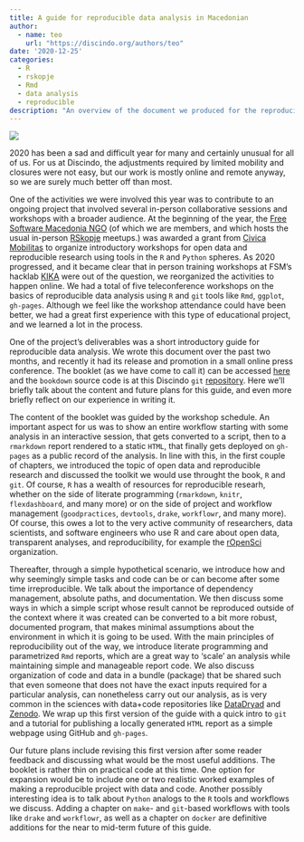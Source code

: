 ```yaml
---
title: A guide for reproducible data analysis in Macedonian
author: 
  - name: teo
    url: "https://discindo.org/authors/teo"
date: '2020-12-25'
categories:
  - R
  - rskopje
  - Rmd
  - data analysis
  - reproducible
description: "An overview of the document we produced for the reproducible data analysis workshop."
---
```


[![](https://ko-fi.com/img/githubbutton_sm.svg)](https://ko-fi.com/J3J8133RYV)

2020 has been a sad and difficult year for many and certainly unusual for all of us. For us at Discindo, the adjustments required by limited mobility and closures were not easy, but our work is mostly online and remote anyway, so we are surely much better off than most.

One of the activities we were involved this year was to contribute to an ongoing project that involved several in-person collaborative sessions and workshops with a broader audience. At the beginning of the year, the [Free Software Macedonia NGO](https://slobodensoftver.org.mk/about_free_software_macedonia) (of which we are members, and which hosts the usual in-person [RSkopje](https://www.meetup.com/RSkopje) meetups.) was awarded a grant from [Civica Mobilitas](https://civicamobilitas.mk/en/) to organize introductory workshops for open data and reproducible research using tools in the `R` and `Python` spheres. As 2020 progressed, and it became clear that in person training workshops at FSM's hacklab [KIKA](https://kika.spodeli.org/en/) were out of the question, we reorganized the activities to happen online. We had a total of five teleconference workshops on the basics of reproducible data analysis using `R` and `git` tools like `Rmd`, `ggplot`, `gh-pages`. Although we feel like the workshop attendance could have been better, we had a great first experience with this type of educational project, and we learned a lot in the process.

One of the project's deliverables was a short introductory guide for reproducible data analysis. We wrote this document over the past two months, and recently it had its release and promotion in a small online press conference. The booklet (as we have come to call it) can be accessed [here](https://discindo.github.io/booklet/) and the `bookdown` source code is at this Discindo `git` [repository](https://github.com/discindo/booklet). Here we'll briefly talk about the content and future plans for this guide, and even more briefly reflect on our experience in writing it.

The content of the booklet was guided by the workshop schedule. An important aspect for us was to show an entire workflow starting with some analysis in an interactive session, that gets converted to a script, then to a `rmarkdown` report rendered to a static `HTML`, that finally gets deployed on `gh-pages` as a public record of the analysis. In line with this, in the first couple of chapters, we introduced the topic of open data and reproducible research and discussed the toolkit we would use throught the book, `R` and `git`. Of course, `R` has a wealth of resources for reproducible researh, whether on the side of literate programming (`rmarkdown`, `knitr`, `flexdashboard`, and many more) or on the side of project and workflow management (`goodpractices`, `devtools`, `drake`, `workflowr`, and many more). Of course, this owes a lot to the very active community of researchers, data scientists, and software engineers who use R and care about open data, transparent analyses, and reproducibility, for example the [rOpenSci](https://ropensci.org/) organization.

Thereafter, through a simple hypothetical scenario, we introduce how and why seemingly simple tasks and code can be or can become after some time irreproducible. We talk about the importance of dependency management, absolute paths, and documentation. We then discuss some ways in which a simple script whose result cannot be reproduced outside of the context where it was created can be converted to a bit more robust, documented program, that makes minimal assumptions about the environment in which it is going to be used. With the main principles of reproducibility out of the way, we introduce literate programming and parametrized `Rmd` reports, which are a great way to 'scale' an analysis while maintaining simple and manageable report code. We also discuss organization of code and data in a bundle (package) that be shared such that even someone that does not have the exact inputs required for a particular analysis, can nonetheless carry out our analysis, as is very common in the sciences with data+code repositories like [DataDryad](https://datadryad.org/stash) and [Zenodo](https://zenodo.org/). We wrap up this first version of the guide with a quick intro to `git` and a tutorial for publishing a locally generated `HTML` report as a simple webpage using GitHub and `gh-pages`.

Our future plans include revising this first version after some reader feedback and discussing what would be the most useful additions. The booklet is rather thin on practical code at this time. One option for expansion would be to include one or two realistic worked examples of making a reproducible project with data and code. Another possibly interesting idea is to talk about `Python` analogs to the `R` tools and workflows we discuss. Adding a chapter on `make`- and `git`-based workflows with tools like `drake` and `workflowr`, as well as a chapter on `docker` are definitive additions for the near to mid-term future of this guide.